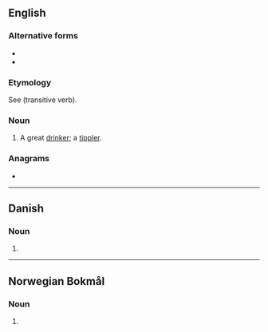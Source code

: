 {{also|Bibler}}
==English==

===Alternative forms===
* {{l|en|bibbeler}}
* {{l|en|bibbler}}

===Etymology===
See {{m|en|bib}} (transitive verb).

===Noun===
{{en-noun}}

# {{lb|en|archaic}} A great [[drinker]]; a [[tippler]].

{{Webster 1913}}

===Anagrams===
* {{anagrams|en|a=bbeilr|Ribble|libber}}

----

==Danish==

===Noun===
{{head|da|noun form|g=c}}

# {{indefinite plural of|bibel|lang=da}}

----

==Norwegian Bokmål==

===Noun===
{{head|nb|noun form|g=m}}

# {{inflection of|bibel||indefinite|p|lang=nb}}